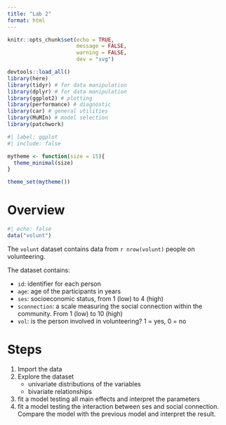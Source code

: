 ```yaml
---
title: "Lab 2"
format: html
---
```


```r
knitr::opts_chunk$set(echo = TRUE,
                      message = FALSE,
                      warning = FALSE,
                      dev = "svg")
```

```r
devtools::load_all()
library(here)
library(tidyr) # for data manipulation
library(dplyr) # for data manipulation
library(ggplot2) # plotting
library(performance) # diagnostic
library(car) # general utilities
library(MuMIn) # model selection
library(patchwork)
```

```r
#| label: ggplot
#| include: false

mytheme <- function(size = 15){
  theme_minimal(size)
}

theme_set(mytheme())
```

# Overview

```r
#| echo: false  
data("volunt")
```


The `volunt` dataset contains data from `r nrow(volunt)` people on volunteering.

The dataset contains:

- `id`: identifier for each person
- `age`: age of the participants in years
- `ses`: socioeconomic status, from 1 (low) to 4 (high)
- `sconnection`: a scale measuring the social connection within the community. From 1 (low) to 10 (high)
- `vol`: is the person involved in volunteering? 1 = yes, 0 = no

# Steps

1. Import the data
2. Explore the dataset
    - univariate distributions of the variables
    - bivariate relationships
3. fit a model testing all main effects and interpret the parameters
4. fit a model testing the interaction between ses and social connection. Compare the model with the previous model and interpret the result.
